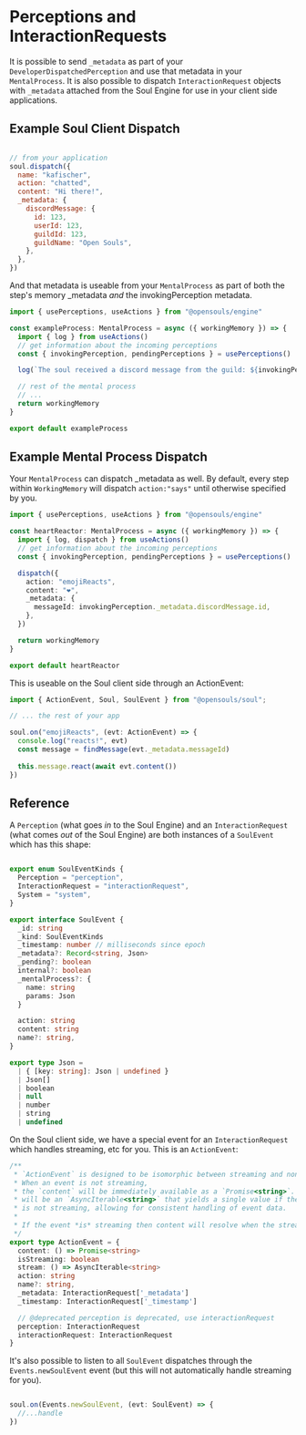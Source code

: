 # Perceptions and InteractionRequests

It is possible to send `_metadata` as part of your `DeveloperDispatchedPerception` and use that metadata in your `MentalProcess`. It is also possible to dispatch `InteractionRequest` objects with `_metadata` attached from the Soul Engine for use in your client side applications.

## Example Soul Client Dispatch

```javascript

// from your application
soul.dispatch({
  name: "kafischer",
  action: "chatted",
  content: "Hi there!",
  _metadata: {
    discordMessage: {
      id: 123,
      userId: 123,
      guildId: 123,
      guildName: "Open Souls",
    },
  },
})

```

And that metadata is useable from your `MentalProcess` as part of both the step's memory _metadata *and* the invokingPerception metadata.

```typescript filename="exampleProcess.ts"
import { usePerceptions, useActions } from "@opensouls/engine"

const exampleProcess: MentalProcess = async ({ workingMemory }) => {
  import { log } from useActions()
  // get information about the incoming perceptions
  const { invokingPerception, pendingPerceptions } = usePerceptions()

  log(`The soul received a discord message from the guild: ${invokingPerception._metadata.discordMessage.guildName}`)

  // rest of the mental process
  // ...
  return workingMemory
}

export default exampleProcess
```

## Example Mental Process Dispatch

Your `MentalProcess` can dispatch _metadata as well. By default, every step within `WorkingMemory` will dispatch `action:"says"` until otherwise specified by you. 


```typescript filename="heartReactor.ts"
import { usePerceptions, useActions } from "@opensouls/engine"

const heartReactor: MentalProcess = async ({ workingMemory }) => {
  import { log, dispatch } from useActions()
  // get information about the incoming perceptions
  const { invokingPerception, pendingPerceptions } = usePerceptions()

  dispatch({
    action: "emojiReacts",
    content: "❤️",
    _metadata: {
      messageId: invokingPerception._metadata.discordMessage.id,
    },
  })

  return workingMemory
}

export default heartReactor
```

This is useable on the Soul client side through an ActionEvent:


```typescript
import { ActionEvent, Soul, SoulEvent } from "@opensouls/soul";

// ... the rest of your app

soul.on("emojiReacts", (evt: ActionEvent) => {
  console.log("reacts!", evt)
  const message = findMessage(evt._metadata.messageId)
  
  this.message.react(await evt.content()) 
})
```

## Reference

A `Perception` (what goes *in* to the Soul Engine) and an `InteractionRequest` (what comes *out* of the Soul Engine) are both instances of a `SoulEvent` which has this shape:

```typescript

export enum SoulEventKinds {
  Perception = "perception",
  InteractionRequest = "interactionRequest",
  System = "system",
}

export interface SoulEvent {
  _id: string
  _kind: SoulEventKinds
  _timestamp: number // milliseconds since epoch
  _metadata?: Record<string, Json>
  _pending?: boolean
  internal?: boolean
  _mentalProcess?: {
    name: string
    params: Json
  }

  action: string
  content: string
  name?: string,
}

export type Json =
  | { [key: string]: Json | undefined }
  | Json[]
  | boolean
  | null
  | number
  | string
  | undefined

```

On the Soul client side, we have a special event for an `InteractionRequest` which handles streaming, etc for you. This is an `ActionEvent`:

```typescript
/**
 * `ActionEvent` is designed to be isomorphic between streaming and non-streaming actions.
 * When an event is not streaming,
 * the `content` will be immediately available as a `Promise<string>`. The `stream`
 * will be an `AsyncIterable<string>` that yields a single value if the event
 * is not streaming, allowing for consistent handling of event data.
 * 
 * If the event *is* streaming then content will resolve when the stream is complete.
 */
export type ActionEvent = {
  content: () => Promise<string>
  isStreaming: boolean
  stream: () => AsyncIterable<string>
  action: string
  name?: string,
  _metadata: InteractionRequest['_metadata']
  _timestamp: InteractionRequest['_timestamp']

  // @deprecated perception is deprecated, use interactionRequest
  perception: InteractionRequest
  interactionRequest: InteractionRequest
}

```

It's also possible to listen to all `SoulEvent` dispatches through the `Events.newSoulEvent` event (but this will not automatically handle streaming for you).

```typescript

soul.on(Events.newSoulEvent, (evt: SoulEvent) => {
  //...handle
})

```
